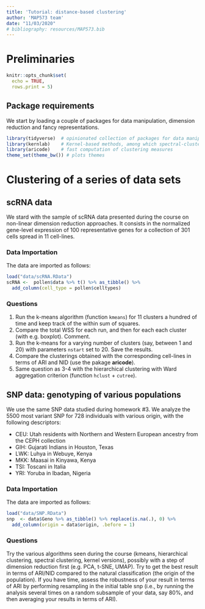 ```yaml
---
title: 'Tutorial: distance-based clustering'
author: 'MAP573 team'
date: "11/03/2020"
# bibliography: resources/MAP573.bib
---
```


# Preliminaries

```r
knitr::opts_chunk$set(
  echo = TRUE,
  rows.print = 5)
```

## Package requirements

We start by loading a couple of packages for data manipulation, dimension reduction and fancy representations.

```r
library(tidyverse)  # opinionated collection of packages for data manipulation
library(kernlab)    # Kernel-based methods, among which spectral-clustering
library(aricode)    # fast computation of clustering measures
theme_set(theme_bw()) # plots themes
```

# Clustering of a series of data sets

## scRNA data

We stard with the sample of scRNA data presented during the course on non-linear dimension reduction approaches. 
It consists in the normalized gene-level expression of 100 representative genes for a collection of 301 cells 
spread in 11 cell-lines. 

### Data Importation

The data are imported as follows: 

```r
load("data/scRNA.RData")
scRNA <-  pollen$data %>% t() %>% as_tibble() %>% 
  add_column(cell_type = pollen$celltypes)
```

### Questions

1. Run the k-means algorithm (function `kmeans`) for 11 clusters a hundred of time and keep track of the within sum of squares. 
2. Compare the total WSS for each run, and then for each each cluster (with e.g. boxplot). Comment.
3. Run the k-means for a varying number of clusters (say, between 1 and 20) with parameters `nstart` set to 20. Save the results.
4. Compare the clusterings obtained with the corresponding cell-lines in terms of ARI and NID (use the pakage **aricode**).
5. Same question as 3-4 with the hierarchical clustering with Ward aggregation criterion (function `hclust` + `cutree`).

## SNP data: genotyping of various populations

We use the same SNP data studied during homework \#3. We analyze the 5500 most variant SNP for 728 individuals with various origin, with the following descriptors:

- CEU: Utah residents with Northern and Western European ancestry from the CEPH collection
- GIH: Gujarati Indians in Houston, Texas
- LWK: Luhya in Webuye, Kenya
- MKK: Maasai in Kinyawa, Kenya
- TSI: Toscani in Italia
- YRI: Yoruba in Ibadan, Nigeria

### Data Importation

The data are imported as follows: 

```r
load("data/SNP.RData")
snp  <- data$Geno %>% as_tibble() %>% replace(is.na(.), 0) %>% 
  add_column(origin = data$origin, .before = 1) 
```

### Questions

Try the various algorithms seen during the course (kmeans, hierarchical clustering, spectral clustering, kernel versions), possibly with a step of dimension reduction first (e.g. PCA, t-SNE, UMAP). Try to get the best result in terms of ARI/NID compared to the natural classification (the origin of the population).
If you have time, assess the robustness of your result in terms of ARI by performing resampling in the initial table snp (i.e., by running the analysis several times on a random subsample of your data, say 80%, and then averaging your results in terms of ARI).
